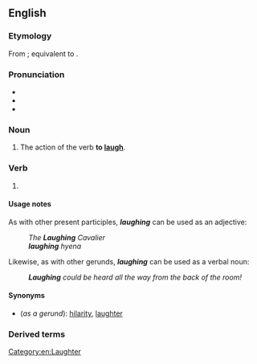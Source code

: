 ==English==
{{listen|filename=Laughter.ogg|title=Recorded '''laughter''' of a person.}}

===Etymology===
From {{inh|en|enm|lawghynge}}; equivalent to {{suffix|en|laugh|ing}}.

===Pronunciation===
* {{IPA|/ˈlɑːfɪŋ/|lang=en}}
* {{audio|en-us-laughing.ogg|Audio (US)|lang=en}}
* {{rhymes|ɑːfɪŋ|lang=en}}

===Noun===
{{en-noun|~}}

# The action of the verb '''to [[laugh]]'''.

===Verb===
{{head|en|present participle}}

# {{present participle of|laugh|lang=en|nocat=1}}

====Usage notes====
As with other present participles, '''''laughing''''' can be used as an adjective:
: ''The '''Laughing''' Cavalier''
: '''''laughing''' hyena''

Likewise, as with other gerunds, '''''laughing''''' can be used as a verbal noun:
: '''''Laughing''' could be heard all the way from the back of the room!''

====Synonyms====
* (''as a gerund''): [[hilarity]], [[laughter]]

===Derived terms===
{{der3|en
|laughing academy
|laughing dove
|laughing falcon
|laughing gas
|laughing gear
|laughing goose
|laughing gull
|laughing hyena
|laughing jackass
|laughing owl
|laughingstock
}}

[[Category:en:Laughter]]